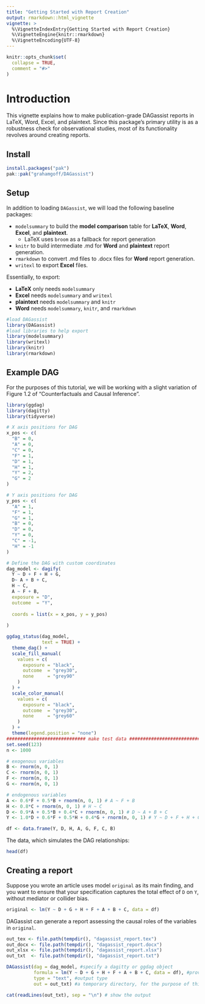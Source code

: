 ```yaml
---
title: "Getting Started with Report Creation"
output: rmarkdown::html_vignette
vignette: >
  %\VignetteIndexEntry{Getting Started with Report Creation}
  %\VignetteEngine{knitr::rmarkdown}
  %\VignetteEncoding{UTF-8}
---
```


```r
knitr::opts_chunk$set(
  collapse = TRUE,
  comment = "#>"
)
```

# Introduction

This vignette explains how to make publication-grade DAGassist reports in LaTeX,
Word, Excel, and plaintext. Since this package's primary utility is as a robustness
check for observational studies, most of its functionality revolves around
creating reports.

## Install
```r
install.packages("pak")
pak::pak("grahamgoff/DAGassist")
```
## Setup

In addition to loading `DAGassist`, we will load the following baseline packages:

- `modelsummary` to build the **model comparison** table for **LaTeX**, **Word**, **Excel**, and **plaintext**.
  - LaTeX uses `broom` as a fallback for report generation
- `knitr` to build intermediate .md for **Word** and **plaintext** report generation.
- `rmarkdown` to convert .md files to .docx files for **Word** report generation.
- `writexl` to export **Excel** files.
 
Essentially, to export:

- **LaTeX** only needs `modelsummary`
- **Excel** needs `modelsummary` and `writexl`
- **plaintext** needs `modelsummary` and `knitr`
- **Word** needs `modelsummary`, `knitr`, and `rmarkdown`
 
```r
#load DAGassist
library(DAGassist) 
#load libraries to help export
library(modelsummary)
library(writexl)
library(knitr)
library(rmarkdown)
```

## Example DAG

For the purposes of this tutorial, we will be working with a slight variation of 
Figure 1.2 of "Counterfactuals and Causal Inference". 

```r
library(ggdag)
library(dagitty)
library(tidyverse)

# X axis positions for DAG
x_pos <- c(
  "B" = 0,
  "A" = 0,
  "C" = 0,
  "F" = 1,
  "D" = 1,
  "H" = 1,
  "Y" = 2,
  "G" = 2
)

# Y axis positions for DAG
y_pos <- c(
  "A" = 1,
  "F" = 1,
  "G" = 1,
  "B" = 0,
  "D" = 0,
  "Y" = 0,
  "C" = -1,
  "H" = -1
)

# Define the DAG with custom coordinates
dag_model <- dagify(
  Y ~ D + F + H + G,
  D~ A + B + C,
  H ~ C,
  A ~ F + B,
  exposure = "D",
  outcome  = "Y",
    
  coords = list(x = x_pos, y = y_pos)
              
)

ggdag_status(dag_model,
             text = TRUE) +
  theme_dag() +
  scale_fill_manual(             
    values = c(
      exposure = "black",
      outcome  = "grey30",
      none     = "grey90"
    )
  ) +
  scale_color_manual(
    values = c(
      exposure = "black",
      outcome  = "grey30",
      none     = "grey60"
    )
  ) +
  theme(legend.position = "none") 
############################# make test data ##############################
set.seed(123)
n <- 1000

# exogenous variables 
B <- rnorm(n, 0, 1)
C <- rnorm(n, 0, 1)
F <- rnorm(n, 0, 1)
G <- rnorm(n, 0, 1)

# endogenous variables
A <- 0.6*F + 0.5*B + rnorm(n, 0, 1) # A ~ F + B
H <- 0.8*C + rnorm(n, 0, 1) # H ~ C
D <- 0.9*A + 0.5*B + 0.4*C + rnorm(n, 0, 1) # D ~ A + B + C
Y <- 1.0*D + 0.6*F + 0.5*H + 0.4*G + rnorm(n, 0, 1) # Y ~ D + F + H + G

df <- data.frame(Y, D, H, A, G, F, C, B)

```

The data, which simulates the DAG relationships:

```r
head(df)
```

## Creating a report

Suppose you wrote an article uses model `original` as its main finding, and you want to ensure that your specification captures the total effect of `D` on `Y`, without mediator or collider bias. 

```r
original <- lm(Y ~ D + G + H + F + A + B + C, data = df)
```

DAGassist can generate a report assessing the causal roles of the variables in `original`.

```r
out_tex <- file.path(tempdir(), "dagassist_report.tex")
out_docx <- file.path(tempdir(), "dagassist_report.docx")
out_xlsx <- file.path(tempdir(), "dagassist_report.xlsx")
out_txt  <- file.path(tempdir(), "dagassist_report.txt")
```


```r
DAGassist(dag = dag_model, #specify a dagitty or ggdag object
          formula = lm(Y ~ D + G + H + F + A + B + C, data = df), #provide your formula
          type = "text", #output type
          out = out_txt) #a temporary directory, for the purpose of this vignette

cat(readLines(out_txt), sep = "\n") # show the output
```



